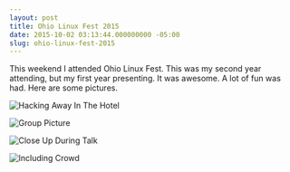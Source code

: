 ```yaml
---
layout: post
title: Ohio Linux Fest 2015
date: 2015-10-02 03:13:44.000000000 -05:00
slug: ohio-linux-fest-2015
---
```


This weekend I attended Ohio Linux Fest.  This was my second year attending, but my first year presenting.  It was awesome.  A lot of fun was had.  Here are some pictures.

![Hacking Away In The Hotel](https://jonathonklem.com/assets/images/hotel-room.jpg "Hacking Away In The Hotel")


![Group Picture](https://jonathonklem.com/assets/images/group.jpg "Group Picture")


![Close Up During Talk](https://jonathonklem.com/assets/images/close-up-me.jpg "Close Up During Talk")


![Including Crowd](https://jonathonklem.com/assets/images/me-distance.jpg "Including Crowd")


